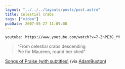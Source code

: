 ```yaml
---
layout: "../../../layouts/posts/post.astro"
title: Celestial crabs
tags: ["video"]
pubDate: 2007-05-27 11:09:00
---
```


`youtube: https://www.youtube.com/watch?v=7-ZnPE3G_YY`

> “From celestial crabs descending<br />
> Pie for Maureen, round her shed”

[Songs of Praise (with subtitles)](https://www.youtube.com/watch?v=7-ZnPE3G_YY) (via
[AdamBuxton](https://youtube.com/user/AdamBuxton))
